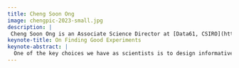 ```yaml
---
title: Cheng Soon Ong
image: chengpic-2023-small.jpg
description: |
 Cheng Soon Ong is an Associate Science Director at [Data61, CSIRO](https://www.csiro.au/en/research/technology-space?start=0&count=12) and a senior principal research scientist at the Statistical Machine Learning Group. He works on extending machine learning methods and enabling new approaches to scientific discovery, and has led the [machine learning and artificial intelligence future science platform](https://research.csiro.au/mlai-fsp/) at CSIRO. He supervises and mentors many junior scientists, collaborates with scientists on problems in genomics and astronomy, advocates for open science, and is an adjunct Associate Professor at the [Australian National University](https://www.anu.edu.au/). He is co-author of the textbook Mathematics for Machine Learning, and his career has spanned multiple roles in Malaysia, Germany, Switzerland, and Australia.
keynote-title: On Finding Good Experiments
keynote-abstract: |
  One of the key choices we have as scientists is to design informative experiments. With computational methods like AI promising accurate predictions, we revisit the question of adaptively designing new measurements that take previous data into account. Using examples from genomics, we illustrate some recent ideas on using machine learning to recommend experiments. Then we discuss potential impacts on choosing measurements in spatiotemporal problems. We conclude by outlining some opportunities and challenges of including machine learning in the scientific discovery process.
---
```

